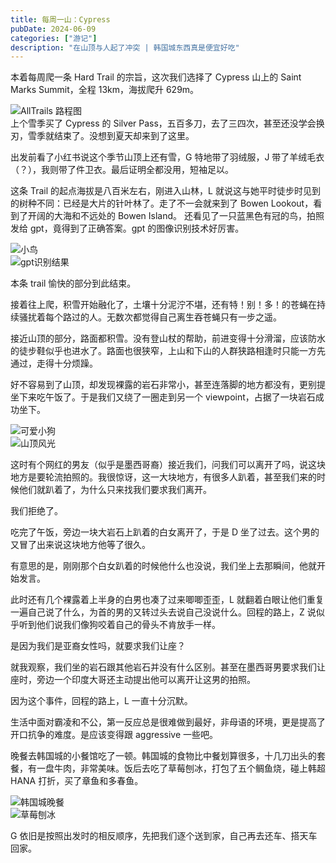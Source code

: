 ```yaml
---
title: 每周一山：Cypress
pubDate: 2024-06-09
categories: ["游记"]
description: "在山顶与人起了冲突 | 韩国城东西真是便宜好吃"
---
```




本着每周爬一条 Hard Trail 的宗旨，这次我们选择了 Cypress 山上的 Saint Marks Summit，全程 13km，海拔爬升 629m。

<div className="image-container">
  <Image src={alltrailscypress} alt="AllTrails 路程图" />
</div>
上个雪季买了 Cypress 的 Silver Pass，五百多刀，去了三四次，甚至还没学会换刃，雪季就结束了。没想到夏天却来到了这里。

出发前看了小红书说这个季节山顶上还有雪，G 特地带了羽绒服，J 带了羊绒毛衣（？），我则带了件卫衣。最后证明全都没用，短袖足以。

这条 Trail 的起点海拔是八百米左右，刚进入山林，L 就说这与她平时徒步时见到的树种不同：已经是大片的针叶林了。走了不一会就来到了 Bowen Lookout，看到了开阔的大海和不远处的 Bowen Island。
还看见了一只蓝黑色有冠的鸟，拍照发给 gpt，竟得到了正确答案。gpt 的图像识别技术好厉害。

<div className="image-container">
  <Image src={cypressbird} alt="小鸟" class="imageStyle" />
</div>
<div className="image-container">
  <Image src={gptbird} alt="gpt识别结果" class="imageStyle" />
</div>

本条 trail 愉快的部分到此结束。

接着往上爬，积雪开始融化了，土壤十分泥泞不堪，还有特！别！多！的苍蝇在持续骚扰着每个路过的人。无数次都觉得自己离生吞苍蝇只有一步之遥。

接近山顶的部分，路面都积雪。没有登山杖的帮助，前进变得十分滑溜，应该防水的徒步鞋似乎也进水了。路面也很狭窄，上山和下山的人群狭路相逢时只能一方先通过，走得十分烦躁。

好不容易到了山顶，却发现裸露的岩石非常小，甚至连落脚的地方都没有，更别提坐下来吃午饭了。于是我们又绕了一圈走到另一个 viewpoint，占据了一块岩石成功坐下。

<div className="image-container">
  <Image src={cypressdog} alt="可爱小狗" class="imageStyle" />
</div>
<div className="image-container">
  <Image src={cypressview} alt="山顶风光" class="imageStyle" />
</div>

这时有个网红的男友（似乎是墨西哥裔）接近我们，问我们可以离开了吗，说这块地方是要轮流拍照的。我很惊讶，这一大块地方，有很多人趴着，甚至我们来的时候他们就趴着了，为什么只来找我们要求我们离开。

我们拒绝了。

吃完了午饭，旁边一块大岩石上趴着的白女离开了，于是 D 坐了过去。这个男的又冒了出来说这块地方他等了很久。

有意思的是，刚刚那个白女趴着的时候他什么也没说，我们坐上去那瞬间，他就开始发言。

此时还有几个裸露着上半身的白男也凑了过来唧唧歪歪，L 就翻着白眼让他们重复一遍自己说了什么，为首的男的又转过头去说自己没说什么。回程的路上，Z 说似乎听到他们说我们像狗咬着自己的骨头不肯放手一样。

是因为我们是亚裔女性吗，就要求我们让座？

就我观察，我们坐的岩石跟其他岩石并没有什么区别。甚至在墨西哥男要求我们让座时，旁边一个印度大哥还主动提出他可以离开让这男的拍照。

因为这个事件，回程的路上，L 一直十分沉默。

生活中面对霸凌和不公，第一反应总是很难做到最好，非母语的环境，更是提高了开口抗争的难度。是应该变得跟 aggressive 一些吧。

晚餐去韩国城的小餐馆吃了一顿。韩国城的食物比中餐划算很多，十几刀出头的套餐，有一盘牛肉，非常美味。饭后去吃了草莓刨冰，打包了五个鲷鱼烧，碰上韩超 HANA 打折，买了章鱼和多春鱼。

<div className="image-container">
  <Image src={cypressdinner} alt="韩国城晚餐" class="imageStyle" />
</div>
<div className="image-container">
  <Image src={cypressdessert} alt="草莓刨冰" class="imageStyle" />
</div>

G 依旧是按照出发时的相反顺序，先把我们逐个送到家，自己再去还车、搭天车回家。
